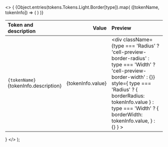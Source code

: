 
  <>
    {
      <table>
        <thead>
          <tr>
            <th align="left">Token and description</th>
            <th align="right">
              <span className="pr-4">Value</span>
            </th>
            <th className="hidden sm:table-cell" align="left">
              Preview
            </th>
          </tr>
        </thead>
        <tbody>
          {Object.entries(tokens.Tokens.Light.Border[type]).map(
            ([tokenName, tokenInfo]) => (
              <tr key={tokenName}>
                <td className="w-full">
                  <div className="cell-tokens-name">
                    <code className="font-medium">{tokenName}</code>
                    <div className="cell-description-tokens">
                      {tokenInfo.description}
                    </div>
                  </div>
                </td>
                <td>
                  <div className="cell-value-scale" align="right">
                    {tokenInfo.value}
                  </div>
                </td>
                <td className="hidden sm:table-cell">
                  <div
                    className={type === 'Radius'
                      ? 'cell-preview-border-radius'
                      : type === 'Width'
                      ? 'cell-preview-border-width'
                      : {}}
                    style={
                      type === 'Radius'
                      ? { borderRadius: tokenInfo.value }
                      : type === 'Width'
                      ? { borderWidth: tokenInfo.value, }
                      : {}
                    }
                  ></div>
                </td>
              </tr>
            )
          )}
        </tbody>
      </table>
    }
  </>
);

